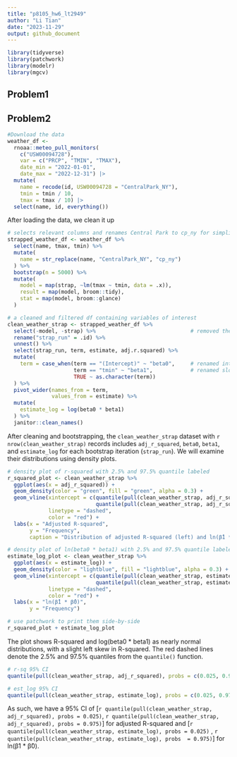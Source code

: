 ```yaml
---
title: "p8105_hw6_lt2949"
author: "Li Tian"
date: "2023-11-29"
output: github_document
---
```

```r
library(tidyverse)
library(patchwork)
library(modelr)
library(mgcv)

```


## Problem1

## Problem2

```r
#Download the data
weather_df <- 
  rnoaa::meteo_pull_monitors(
    c("USW00094728"),
    var = c("PRCP", "TMIN", "TMAX"), 
    date_min = "2022-01-01",
    date_max = "2022-12-31") |> 
  mutate(
    name = recode(id, USW00094728 = "CentralPark_NY"),
    tmin = tmin / 10,
    tmax = tmax / 10) |> 
  select(name, id, everything())

```

After loading the data, we clean it up 

```r

# selects relevant columns and renames Central Park to cp_ny for simplicity
strapped_weather_df <- weather_df %>% 
  select(name, tmax, tmin) %>% 
  mutate(
    name = str_replace(name, "CentralPark_NY", "cp_ny")
  ) %>% 
  bootstrap(n = 5000) %>%                                 
  mutate(
    model = map(strap, ~lm(tmax ~ tmin, data = .x)),     
    result = map(model, broom::tidy),                    
    stat = map(model, broom::glance)                    
  )

# a cleaned and filtered df containing variables of interest
clean_weather_strap <- strapped_weather_df %>% 
  select(-model, -strap) %>%                              # removed the original strap sample and model
  rename("strap_run" = .id) %>%                           
  unnest() %>%                                           
  select(strap_run, term, estimate, adj.r.squared) %>%   
  mutate(
    term = case_when(term == "(Intercept)" ~ "beta0",     # renamed intercept to beta0
                     term == "tmin" ~ "beta1",            # renamed slope to beta1
                     TRUE ~ as.character(term))
  ) %>% 
  pivot_wider(names_from = term,                         
              values_from = estimate) %>% 
  mutate(
    estimate_log = log(beta0 * beta1)                    
  ) %>% 
  janitor::clean_names()

```

After cleaning and bootstrapping, the `clean_weather_strap` dataset with `r nrow(clean_weather_strap)` records includes `adj_r_squared`, `beta0`, `beta1`, and `estimate_log` for each bootstrap iteration (`strap_run`). We will examine their distributions using density plots.

```r

# density plot of r-squared with 2.5% and 97.5% quantile labeled
r_squared_plot <- clean_weather_strap %>% 
  ggplot(aes(x = adj_r_squared)) +
  geom_density(color = "green", fill = "green", alpha = 0.3) +
  geom_vline(xintercept = c(quantile(pull(clean_weather_strap, adj_r_squared), probs = 0.025),
                            quantile(pull(clean_weather_strap, adj_r_squared), probs = 0.975)),
             linetype = "dashed",
             color = "red") +
  labs(x = "Adjusted R-squared",
       y = "Frequency",
       caption = "Distribution of adjusted R-squared (left) and ln(β̂1 * β̂) (right)")

# density plot of ln(beta0 * beta1) with 2.5% and 97.5% quantile labeled
estimate_log_plot <- clean_weather_strap %>% 
  ggplot(aes(x = estimate_log)) +
  geom_density(color = "lightblue", fill = "lightblue", alpha = 0.3) +
  geom_vline(xintercept = c(quantile(pull(clean_weather_strap, estimate_log), probs = 0.025),
                            quantile(pull(clean_weather_strap, estimate_log), probs = 0.975)),
             linetype = "dashed",
             color = "red") +
  labs(x = "ln(β̂1 * β̂0)",
       y = "Frequency")

# use patchwork to print them side-by-side
r_squared_plot + estimate_log_plot

```

The plot shows R-squared and log(beta0 * beta1) as nearly normal distributions, with a slight left skew in R-squared. The red dashed lines denote the 2.5% and 97.5% quantiles from the `quantile()` function.

```r

# r-sq 95% CI
quantile(pull(clean_weather_strap, adj_r_squared), probs = c(0.025, 0.975))

# est_log 95% CI
quantile(pull(clean_weather_strap, estimate_log), probs = c(0.025, 0.975))

```

As such, we have a 95% CI of [`r quantile(pull(clean_weather_strap, adj_r_squared), probs = 0.025)`, `r quantile(pull(clean_weather_strap, adj_r_squared), probs = 0.975)`] for adjusted R-squared and [`r quantile(pull(clean_weather_strap, estimate_log), probs = 0.025)` , `r quantile(pull(clean_weather_strap, estimate_log), probs  = 0.975)`] for ln(β̂1 * β̂0).